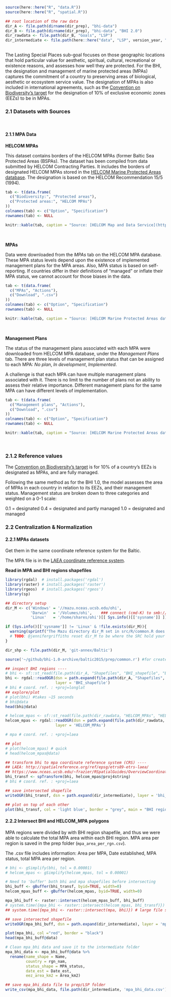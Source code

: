 
```r
source(here::here("R", "data.R"))
source(here::here("R", "spatial.R"))

## root location of the raw data
dir_A <- file.path(dirname(dir_prep), "bhi-data")
dir_B <- file.path(dirname(dir_prep), "bhi-data", "BHI 2.0")
dir_rawdata <- file.path(dir_B, "Goals", "LSP")
dir_intermediate <- file.path(here::here("data", "LSP", version_year, "intermediate"))
  
```

The Lasting Special Places sub-goal focuses on those geographic locations that hold particular value for aesthetic, spiritual, cultural, recreational or existence reasons, and assesses how well they are protected. 
For the BHI, the designation and management of marine protected areas (MPAs) captures the commitment of a country to preserving areas of biological, aesthetic or ecosystem service value. 
The designation of MPAs is also included in international agreements, such as the [Convention on Biodiversity's target](https://www.cbd.int/sp/targets/rationale/target-11/) for the designation of 10% of exclusive economic zones (EEZs) to be in MPAs.

### 2.1 Datasets with Sources {-}
<br/>

#### 2.1.1 MPA Data {-}

**HELCOM MPAs**

This dataset contains borders of the HELCOM MPAs (former Baltic Sea Protected Areas (BSPAs). The dataset has been compiled from data submitted by HELCOM Contracting Parties. It includes the borders of designated HELCOM MPAs stored in the [HELCOM Marine Protected Areas database](http://mpas.helcom.fi/apex/f?p=103:1::::::).
The designation is based on the HELCOM Recommendation 15/5 (1994). 

<!-- dataset save location BHI_share/BHI 2.0/Goals/LSP/ -->
```r
tab <- t(data.frame(
  c("Biodiversity:", "Protected areas"), 
  c("Protected areas:", "HELCOM MPAs")
))
colnames(tab) <- c("Option", "Specification")
rownames(tab) <- NULL

knitr::kable(tab, caption = "Source: [HELCOM Map and Data Service](http://metadata.helcom.fi/geonetwork/srv/eng/catalog.search#/metadata/d27df8c0-de86-4d13-a06d-35a8f50b16fa) <br/> Downloaded 23 June 2020 by Andrea De Cervo") 
```

<br/>

**MPAs**

Data were downloaded from the *MPAs* tab on the HELCOM MPA database.  
These MPA status levels depend upon the existence of implemented management plans for the MPA areas.
Also, MPA status is based on self-reporting. If countries differ in their definitions of "managed" or inflate their MPA status, we cannot account for those biases in the data. 

<!-- dataset save location BHI_share/BHI 2.0/Goals/LSP/ -->
```r
tab <- t(data.frame(
  c("MPAs", "Actions"), 
  c("Download", ".csv")
))
colnames(tab) <- c("Option", "Specification")
rownames(tab) <- NULL

knitr::kable(tab, caption = "Source: [HELCOM Marine Protected Areas database](http://mpas.helcom.fi/apex/f?p=103:5::::::) <br/> Downloaded 23 June 2020 by Andrea De Cervo") 
```

<br/>

**Management Plans**

The status of the management plans associated with each MPA were downloaded from HELCOM MPA database, under the *Management Plans* tab. There are three levels of management plan status that can be assigned to each MPA: 
*No plan*, *In development*, *Implemented*.  

A challenge is that each MPA can have multiple management plans associated with it. 
There is no limit to the number of plans not an ability to assess their relative importance. 
Different management plans for the same MPA can have different levels of implementation.  

<!-- dataset save location BHI_share/BHI 2.0/Goals/LSP/ -->
```r
tab <- t(data.frame(
  c("Management plans", "Actions"), 
  c("Download", ".csv")
))
colnames(tab) <- c("Option", "Specification")
rownames(tab) <- NULL

knitr::kable(tab, caption = "Source: [HELCOM Marine Protected Areas database](http://mpas.helcom.fi/apex/f?p=103:5::::::) <br/> Downloaded 23 June 2020 by Andrea De Cervo") 
```

<br/>

### 2.1.2 Reference values {-}

The [Convention on Biodiversity's target](https://www.cbd.int/sp/targets/rationale/target-11/) is for 10% of a country's EEZs is designated as MPAs, and are fully managed.

Following the same method as for the BHI 1.0, the model assesses the area of MPAs in each country in relation to its EEZs, and their management status. 
Management status are broken down to three categories and weighted on a 0-1 scale:

0.1 = designated
0.4 = designated and partly managed
1.0 = designated and managed

### 2.2 Centralization & Normalization {-}

#### 2.2.1 MPAs datasets {-}

Get them in the same coordinate reference system for the Baltic. 

The MPA file is in the [LAEA coordinate reference system](http://spatialreference.org/ref/epsg/etrs89-etrs-laea/). 

**Read in MPA and BHI regions shapefiles**
```r
library(rgdal)  # install.packages('rgdal')
library(raster) # install.packages('raster')
library(rgeos)  # install.packages('rgeos')
library(sp)

## directory setup
dir_M <- c('Windows' = '//mazu.nceas.ucsb.edu/ohi',
           'Darwin'  = '/Volumes/ohi',    ### connect (cmd-K) to smb://mazu/ohi
           'Linux'   = '/home/shares/ohi')[[ Sys.info()[['sysname']] ]]

if (Sys.info()[['sysname']] != 'Linux' & !file.exists(dir_M)){
  warning(sprintf("The Mazu directory dir_M set in src/R/common.R does not exist. Do you need to mount Mazu: %s?", dir_M))
  # TODO: @jennifergriffiths reset dir_M to be where the SRC hold your shapefiles
}

dir_shp <- file.path(dir_M, 'git-annex/Baltic')

source('~/github/bhi-1.0-archive/baltic2015/prep/common.r') #for create_readme() function
```

```r
## inspect BHI regions ----
# bhi <- sf::st_read(file.path(dir_A, "Shapefiles", "BHI_shapefile", "BHI_shapefile.shp"))
bhi <- rgdal::readOGR(dsn = path.expand(file.path(dir_A, "Shapefiles", "BHI_shapefile")),
                      layer = 'BHI_shapefile') 
# bhi # coord. ref. : +proj=longlat
## explore/plot
# plot(bhi) #takes ~15 seconds
# bhi@data
head(bhi@data)

# helcom_mpas <- sf::st_read(file.path(dir_rawdata, "HELCOM_MPAs", "HELCOM_MPAs.shp"))
helcom_mpas <- rgdal::readOGR(dsn = path.expand(file.path(dir_rawdata, "HELCOM_MPAs")),
                      layer = 'HELCOM_MPAs')

# mpa # coord. ref. : +proj=laea

## plot
# plot(helcom_mpas) # quick
# head(helcom_mpas@data)

## transform bhi to mpa coordinate reference system (CRS) ----
## LAEA: http://spatialreference.org/ref/epsg/etrs89-etrs-laea/
## https://www.nceas.ucsb.edu/~frazier/RSpatialGuides/OverviewCoordinateReferenceSystems.pdf
bhi_transf <- spTransform(bhi, helcom_mpas@proj4string)
# bhi # coord. ref. : +proj=laea

## save intersected shapefile
writeOGR(bhi_transf, dsn = path.expand(dir_intermediate), layer = 'bhi_transf', driver = 'ESRI Shapefile', overwrite = TRUE) 

## plot on top of each other
plot(bhi_transf, col = 'light blue', border = "grey", main = "BHI regions and MPAs intercept"); plot(helcom_mpas, col = 'blue', add = TRUE); legend('bottomright', c("BHI regions", "BHI borders", "MPA"), lty = c(1,1), lwd = c(2.5, 2.5, 2.5), col = c( "light blue", "grey", "blue"), text.font = 1, box.lty = 0 )
```

#### 2.2.2 Intersect BHI and HELCOM_MPA polygons

MPA regions were divided by with BHI region shapefile, and thus we were able to calculate the total MPA area within each BHI region. MPA area per region is saved in the prep folder (`mpa_area_per_rgn.csv`). 

The .csv file includes information: Area per MPA, Date established, MPA status, total MPA area per region.  


```r
# bhi <- gSimplify(bhi, tol = 0.00001)
# helcom_mpas <- gSimplify(helcom_mpas, tol = 0.00001)

# Need to 'buffer' both bhi and mpa shapefiles before intersecting
bhi_buff <- gBuffer(bhi_transf, byid=TRUE, width=0)
helcom_mpas_buff <- gBuffer(helcom_mpas, byid=TRUE, width=0)

mpa_bhi_buff <- raster::intersect(helcom_mpas_buff, bhi_buff)
# system.time({mpa_bhi <- raster::intersect(helcom_mpas, bhi_transf)})
## system.time({mpa_bhi <- raster::intersect(mpa, bhi)}) # large file size and took hours to run. bhi ~ 45.5 Mb, mpa ~ 8.7 Mb.

## save intersected shapefile
writeOGR(mpa_bhi_buff, dsn = path.expand(dir_intermediate), layer = 'mpa_bhi', driver = 'ESRI Shapefile', overwrite = TRUE) 

plot(mpa_bhi, col ="red", border = "black")
head(mpa_bhi_buff@data)

# Clean mpa_bhi data and save it to the intermediate folder
mpa_bhi_data <- mpa_bhi_buff@data %>% 
  rename(name_shape = Name, 
         country = rgn_nam,
         status_shape = MPA_status,
         date_est = Date_est,
         eez_area_km2 = Area_km2)

## save mpa_bhi_data file to prep/LSP folder 
write_csv(mpa_bhi_data, file.path(dir_intermediate, 'mpa_bhi_data.csv'))

```

